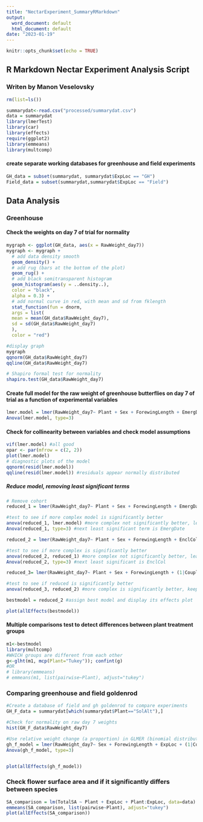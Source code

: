 ```yaml
---
title: "NectarExperiment_SummaryRMarkdown"
output:
  word_document: default
  html_document: default
date: "2023-01-19"
---
```


```r
knitr::opts_chunk$set(echo = TRUE)
```

## R Markdown Nectar Experiment Analysis Script
### Writen by Manon Veselovsky

```r
rm(list=ls())
```


```r
summarydat<-read.csv("processed/summarydat.csv")
data = summarydat
library(lmerTest)
library(car)
library(effects)
require(ggplot2)
library(emmeans)
library(multcomp)

```

#### create separate working databases for greenhouse and field experiments
```r
GH_data = subset(summarydat, summarydat$ExpLoc == "GH")
Field_data = subset(summarydat,summarydat$ExpLoc == "Field")
```

## Data Analysis
### Greenhouse

#### Check the weights on day 7 of trial for normality
```r
mygraph <- ggplot(GH_data, aes(x = RawWeight_day7))
mygraph <- mygraph +
  # add data density smooth
  geom_density() +
  # add rug (bars at the bottom of the plot)
  geom_rug() +
  # add black semitransparent histogram
  geom_histogram(aes(y = ..density..),
  color = "black",
  alpha = 0.3) +
  # add normal curve in red, with mean and sd from fklength
  stat_function(fun = dnorm,
  args = list(
  mean = mean(GH_data$RawWeight_day7),
  sd = sd(GH_data$RawWeight_day7)
  ),
  color = "red")

#display graph
mygraph
qqnorm(GH_data$RawWeight_day7)
qqline(GH_data$RawWeight_day7)

# Shapiro formal test for normality
shapiro.test(GH_data$RawWeight_day7)
```

#### Create full model for the raw weight of greenhouse butterflies on day 7 of trial as a function of experimental variables

```r
lmer.model = lmer(RawWeight_day7~ Plant + Sex + ForewingLength + EmergDate + Cohort + EnclCol + (1|Couple), data=GH_data)
Anova(lmer.model, type=3)
```

#### Check for collinearity between variables and check model assumptions
```r
vif(lmer.model) #all good
opar <- par(mfrow = c(2, 2))
plot(lmer.model)
# diagnostic plots of the model
qqnorm(resid(lmer.model))
qqline(resid(lmer.model)) #residuals appear normally distributed
```

##### Reduce model, removing least significant terms
```r
# Remove cohort
reduced_1 = lmer(RawWeight_day7~ Plant + Sex + ForewingLength + EmergDate + EnclCol + (1|Couple), data=GH_data)
```

```r
#test to see if more complex model is significantly better
anova(reduced_1, lmer.model) #more complex not significantly better, leave cohort out
Anova(reduced_1, type=3) #next least significant term is EmergDate
```

```r
reduced_2 = lmer(RawWeight_day7~ Plant + Sex + ForewingLength + EnclCol + (1|Couple), data=GH_data)
```

```r
#test to see if more complex is significantly better
anova(reduced_2, reduced_1) #more complex not significantly better, leave EmergDate out
Anova(reduced_2, type=3) #next least significant is EnclCol
```

```r
reduced_3= lmer(RawWeight_day7~ Plant + Sex + ForewingLength + (1|Couple), data=GH_data)
```

```r
#test to see if reduced is significantly better
anova(reduced_3, reduced_2) #more complex is significantly better, keep reduced_2

bestmodel = reduced_2 #assign best model and display its effects plot
```

```r
plot(allEffects(bestmodel))
```

#### Multiple comparisons test to detect differences between plant treatment groups

```r
m1<-bestmodel
library(multcomp)
#WHICH groups are different from each other
g<-glht(m1, mcp(Plant="Tukey")); confint(g)
#OR
# library(emmeans)
# emmeans(m1, list(pairwise~Plant), adjust="tukey")
```

### Comparing greenhouse and field goldenrod

```r
#Create a database of field and gh goldenrod to compare experiments
GH_F_data = summarydat[which(summarydat$Plant=="SolAlt"),]

#Check for normality on raw day 7 weights
hist(GH_F_data$RawWeight_day7)

#Use relative weight change (a proportion) in GLMER (binomial distribution for proportion)
gh_f_model = lmer(RawWeight_day7~ Sex + ForewingLength + ExpLoc + (1|Couple), data=GH_F_data)
Anova(gh_f_model, type=3)


plot(allEffects(gh_f_model))
```
### Check flower surface area and if it significantly differs between species
```r
SA_comparison = lm(TotalSA ~ Plant + ExpLoc + Plant:ExpLoc, data=data)
emmeans(SA_comparison, list(pairwise~Plant), adjust="tukey")
plot(allEffects(SA_comparison))
```

###
